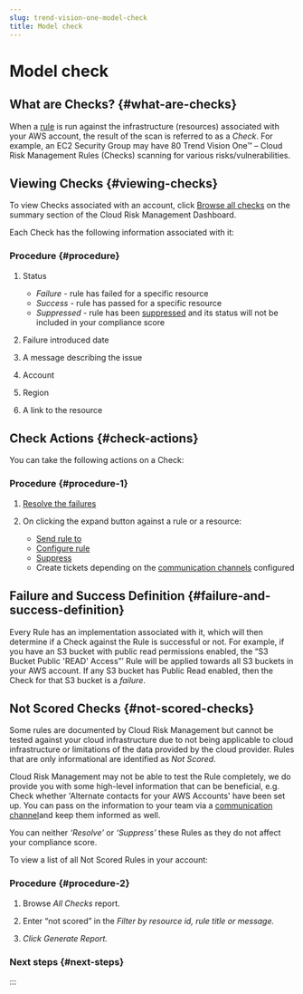```yaml
---
slug: trend-vision-one-model-check
title: Model check
---
```

# Model check

## What are Checks? {#what-are-checks}

When a [rule](introduction-rules.mdx) is run against the infrastructure (resources) associated with your AWS account, the result of the scan is referred to as a *Check*. For example, an EC2 Security Group may have 80 Trend Vision One™ – Cloud Risk Management Rules (Checks) scanning for various risks/vulnerabilities.

## Viewing Checks {#viewing-checks}

To view Checks associated with an account, click [Browse all checks](all-checks-report.mdx) on the summary section of the Cloud Risk Management Dashboard.

Each Check has the following information associated with it:

### Procedure {#procedure}

1.  Status

    - *Failure* - rule has failed for a specific resource
    - *Success* - rule has passed for a specific resource
    - *Suppressed* - rule has been [suppressed](rules-suppress-check.mdx) and its status will not be included in your compliance score

2.  Failure introduced date

3.  A message describing the issue

4.  Account

5.  Region

6.  A link to the resource

## Check Actions {#check-actions}

You can take the following actions on a Check:

### Procedure {#procedure-1}

1.  [Resolve the failures](failed-check-resolution.mdx)

2.  On clicking the expand button against a rule or a resource:

    - [Send rule to](send-rule.mdx)
    - [Configure rule](rules-configuration.mdx)
    - [Suppress](rules-suppress-check.mdx)
    - Create tickets depending on the [communication channels](communication-integrations.mdx) configured

## Failure and Success Definition {#failure-and-success-definition}

Every Rule has an implementation associated with it, which will then determine if a Check against the Rule is successful or not. For example, if you have an S3 bucket with public read permissions enabled, the “S3 Bucket Public 'READ' Access”’ Rule will be applied towards all S3 buckets in your AWS account. If any S3 bucket has Public Read enabled, then the Check for that S3 bucket is a *failure*.

## Not Scored Checks {#not-scored-checks}

Some rules are documented by Cloud Risk Management but cannot be tested against your cloud infrastructure due to not being applicable to cloud infrastructure or limitations of the data provided by the cloud provider. Rules that are only informational are identified as *Not Scored*.

Cloud Risk Management may not be able to test the Rule completely, we do provide you with some high-level information that can be beneficial, e.g. Check whether 'Alternate contacts for your AWS Accounts' have been set up. You can pass on the information to your team via a [communication channel](communication-integrations.mdx)and keep them informed as well.

You can neither *‘Resolve’* or *‘Suppress’* these Rules as they do not affect your compliance score.

To view a list of all Not Scored Rules in your account:

### Procedure {#procedure-2}

1.  Browse *All Checks* report.

2.  Enter “not scored” in the *Filter by resource id, rule title or message.*

3.  *Click Generate Report.*

### Next steps {#next-steps}
:::
